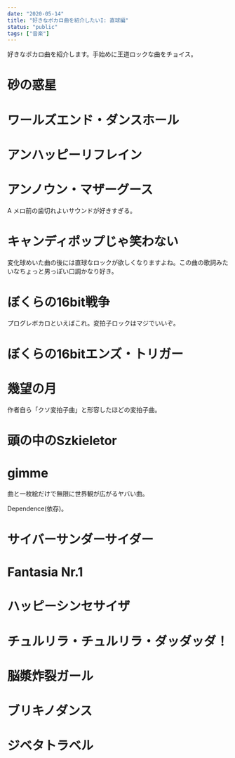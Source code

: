 ```yaml
---
date: "2020-05-14"
title: "好きなボカロ曲を紹介したいI: 直球編"
status: "public"
tags: ["音楽"]
---
```



好きなボカロ曲を紹介します。手始めに王道ロックな曲をチョイス。

# 砂の惑星

<EmbeddedNiconicoPlayer src="sm31606995" from="51.29" />

# ワールズエンド・ダンスホール

<EmbeddedNiconicoPlayer src="sm10759623" from="87" />

# アンハッピーリフレイン

<EmbeddedNiconicoPlayer src="sm14330479" from="76" />

# アンノウン・マザーグース

<EmbeddedNiconicoPlayer src="sm31791630" />

A メロ前の歯切れよいサウンドが好きすぎる。

# キャンディポップじゃ笑わない

<EmbeddedNiconicoPlayer src="sm35317301" from="48.25" />

変化球めいた曲の後には直球なロックが欲しくなりますよね。この曲の歌詞みたいなちょっと男っぽい口調かなり好き。

# ぼくらの16bit戦争

<EmbeddedNiconicoPlayer src="sm7610111" />

プログレボカロといえばこれ。変拍子ロックはマジでいいぞ。

# ぼくらの16bitエンズ・トリガー

<EmbeddedNiconicoPlayer src="sm29960961" />

# 幾望の月

<EmbeddedNiconicoPlayer src="sm33897675" from="57" />

作者自ら「クソ変拍子曲」と形容したほどの変拍子曲。

# 頭の中のSzkieletor

<EmbeddedNiconicoPlayer src="sm14518246" from="40.3" />

# gimme

<EmbeddedNiconicoPlayer src="sm20136061" />

曲と一枚絵だけで無限に世界観が広がるヤバい曲。



Dependence(依存)。


# サイバーサンダーサイダー

<EmbeddedNiconicoPlayer src="sm15440067" from="" />

# Fantasia Nr.1

<EmbeddedNiconicoPlayer src="sm7055618" from="" />

# ハッピーシンセサイザ

<EmbeddedNiconicoPlayer src="sm12825985" from="" />

#

<EmbeddedNiconicoPlayer src="sm11809611" from="" />
<EmbeddedNiconicoPlayer src="sm13386216" from="" />
<EmbeddedNiconicoPlayer src="sm27965309" from="" />



# チュルリラ・チュルリラ・ダッダッダ！

<EmbeddedNiconicoPlayer src="sm28276238" from="" />

# 脳漿炸裂ガール

<EmbeddedNiconicoPlayer src="sm19133907" from="" />

# ブリキノダンス

<EmbeddedNiconicoPlayer src="sm20296308" from="" />

# ジベタトラベル

<EmbeddedNiconicoPlayer src="sm18800075" from="" />
